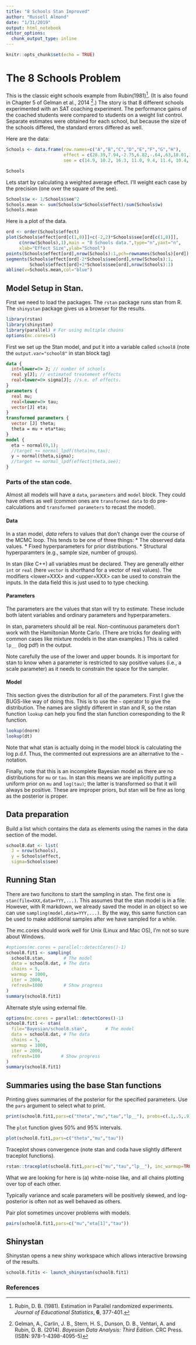 ```yaml
---
title: "8 Schools Stan Improved"
author: "Russell Almond"
date: "1/31/2019"
output: html_notebook
editor_options: 
  chunk_output_type: inline
---
```


```r
knitr::opts_chunk$set(echo = TRUE)
```

# The 8 Schools Problem

This is the classic eight schools example from Rubin(1981)[^1].  (It is also found in Chapter 5 of Gelman et al., 2014 [^2].)  The story is that 8 different schools experimented with an SAT coaching experiment.  The performance gains of the coached students were compared to students on a weight list control.  Separate estimates were obtained for each school, but because the size of the schools differed, the standard errors differed as well.

Here are the data:
```r
Schools <- data.frame(row.names=c("A","B","C","D","E","F","G","H"),
                      effect = c(28.39,7.94,-2.75,6.82,-.64,.63,18.01,12.16),
                      see = c(14.9, 10.2, 16.3, 11.0, 9.4, 11.4, 10.4, 17.6))

Schools
```
Lets start by calculating a weighted average effect.  I'll weight each case by the precision (one over the square of the see).
```r
Schools$w <- 1/Schools$see^2
Schools.mean <- sum(Schools$w*Schools$effect)/sum(Schools$w)
Schools.mean
```
Here is a plot of the data.
```r
ord <- order(Schools$effect)
plot(Schools$effect[ord[c(1,8)]]+c(-2,2)*Schools$see[ord[c(1,8)]],
     c(nrow(Schools),1),main = "8 Schools data.",type="n",yaxt="n",
     xlab="Effect Size",ylab="School")
points(Schools$effect[ord],nrow(Schools):1,pch=rownames(Schools)[ord])
segments(Schools$effect[ord]-2*Schools$see[ord],nrow(Schools):1,
         Schools$effect[ord]+2*Schools$see[ord],nrow(Schools):1)
abline(v=Schools.mean,col="blue")

```

## Model Setup in Stan.

First we need to load the packages.  The `rstan` package runs stan from R. The `shinystan` package gives us a browser for the results. 

```r
library(rstan)
library(shinystan)
library(parallel) # For using multiple chains
options(mc.cores=5)
```

First we set up the Stan model, and put it into a variable called `school8` (note the `output.var="school8"` in stan block tag)

```stan
data {
  int<lower=0> J; // number of schools
  real y[J]; // estimated treatement effects
  real<lower=0> sigma[J]; //s.e. of effects.
}
parameters {
  real mu;
  real<lower=0> tau;
  vector[J] eta;
} 
transformed parameters {
  vector [J] theta;
  theta = mu + eta*tau;
}
model {
  eta ~ normal(0,1);
  //target += normal_lpdf(theta|mu,tau);
  y ~ normal(theta,sigma);
  //target += normal_lpdf(effect|theta,see);
}
```

### Parts of the stan code.

Almost all models will have a `data`, `parameters` and `model` block.  They could have others as well (common ones are `transformed data` to do pre-calculations and `transformed parameters` to recast the model).

#### Data

In a stan model, _data_ refers to values that don't change over the course of the MCMC loop.  This tends to be one of three things:
* The observed data values.
* Fixed hyperparameters for prior distributions.
* Structural hyperparamters (e.g., sample size, number of groups).

In stan (like C++) all variables must be declared.  They are generally either `int` or `real` (here `vector` is shorthand for a vector of real values).  The modifiers <lower=XXX> and <upper=XXX> can be used to constrain the inputs.  In the data field this is just used to to type checking.

#### Parameters

The parameters are the values that stan will try to estimate.  These include both latent variables and ordinary parameters and hyperparameters.  

In stan, parameters should all be real.  Non-continuous parameters don't work with the Hamiltonian Monte Carlo.  (There are tricks for dealing with common cases like mixture models in the stan examples.)  This is called `lp__` (log pdf) in the output.

Note carefully the use of the lower and upper bounds.  It is important for stan to know when a parameter is restricted to say positive values (i.e., a scale parameter) as it needs to constrain the space for the sampler.

#### Model

This section gives the distribution for all of the parameters.  First I give the BUGS-like way of doing this.  This is to use the `~` operator to give the distribution.  The names are slightly different in stan and R, so the rstan function `lookup` can help you find the stan function corresponding to the R function.
```r
lookup(dnorm)
lookup(dt)
```

Note that what stan is actually doing in the model block is calculating the log p.d.f.  Thus, the commented out expressions are an alternative to the `~` notation.  

Finally, note that this is an incomplete Bayesian model as there are no distributions for `mu` or `tau`.  In stan this means we are implicitly putting a uniform prior on `mu` and `log(tau)`; the latter is transformed so that it will always be positive.  These are improper priors, but stan will be fine as long as the posterior is proper.

## Data preparation

Build a list which contains the data as elements using the names in the data section of the model.
```r
school8.dat <- list(
  J = nrow(Schools),
  y = Schools$effect,
  sigma=Schools$see)
```

## Running Stan

There are two funcitons to start the sampling in stan.  The first one is `stan(file=XXX,data=YYY,...)`.  This assumes that the stan model is in a file.  However, with R markdown, we already saved the model in an object so we can use `sampling(model,data=YYY,...)`.  By the way, this same function can be used to make additional samples after we have sampled for a while.

The mc.cores should work well for Unix (Linux and Mac OS), I'm not so sure about Windows.

```r
#options(mc.cores = parallel::detectCores()-1)
school8.fit1 <- sampling(
  school8.stan,       # The model
  data = school8.dat, # The data
  chains = 5,
  warmup = 1000,
  iter = 2000,
  refresh=1000        # Show progress
)
summary(school8.fit1)
```
Alternate style using external file.
```r
options(mc.cores = parallel::detectCores()-1)
school8.fit1 <- stan(
  file="Bayesian/school8.stan",       # The model
  data = school8.dat, # The data
  chains = 5,
  warmup = 1000,
  iter = 2000,
  refresh=100        # Show progress
)
summary(school8.fit1)
```

## Summaries using the base Stan functions

Printing gives summaries of the posterior for the specified parameters.  Use the `pars` argument to select what to print.

```r
print(school8.fit1,pars=c("theta","mu","tau","lp__"), probs=c(.1,.5,.9))

```

The `plot` function gives 50% and 95% intervals.
```r
plot(school8.fit1,pars=c("theta","mu","tau"))
```

Traceplot shows convergence (note stan and coda have slightly different traceplot functions).

```r
rstan::traceplot(school8.fit1,pars=c("mu","tau","lp__"), inc_warmup=TRUE, nrow=3)
```

What we are looking for here is (a) white-noise like, and all chains plotting over top of each other.

Typically variance and scale parameters will be positively skewed, and log-posterior is often not as well behaved as others.


Pair plot sometimes uncover problems with models.

```r
pairs(school8.fit1,pars=c("mu","eta[1]","tau"))

```

## Shinystan

Shinystan opens a new shiny workspace which allows interactive browsing of the results.

```r
school8.fit1s <- launch_shinystan(school8.fit1)
```



### References

[^1]: Rubin, D. B. (1981).  Estimation in Parallel randomized experiments.  _Journal of Educational Statistics_, __6__, 377-401.

[^2]: Gelman, A., Carlin, J. B., Stern, H. S., Dunson, D. B., Vehtari, A. and Rubin, D. B. (2014).  _Bayesian Data Analysis:  Third Edition_.  CRC Press.  (ISBN:  978-1-4398-4095-5)

[^3]: Gelman, A. and Hill, J. (2007).  _Data Analysis Using Regression and Hierarchical/Multilevel Models._ Cambridge University Press.

[^4]: Dempster, A. P. Laird, N. M. and Rubin, D. B. (1977).  Maximum likelihood from incomplete data via the EM algorithm (with discussion).  _Journal of the Royal Statistical Society,_ __39__, 1--38.
